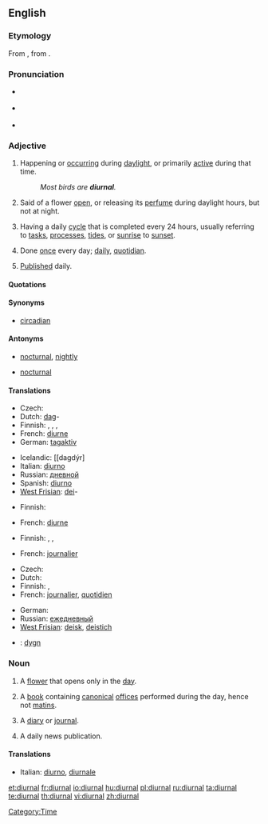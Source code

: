 ==English==

===Etymology===
From {{etyl|la|en}} {{term|diurnalis|diurnālis|lang=la}}, from {{term|dies|diēs|day|lang=la}}.

===Pronunciation===
* {{a|UK}} {{IPA|/daɪˈɜː.nəl/}}
* {{a|US}} {{IPA|/daɪˈɝ.nəl/}}
* {{audio|en-us-diurnal.ogg|Audio (US)}}
*: {{rhymes|ɜː(r)nəl}}

===Adjective===
{{en-adj|-}}

# Happening or [[occur]]ring during [[daylight]], or primarily [[active]] during that time.
#: ''Most birds are '''diurnal'''.''
# {{botany}} Said of a flower [[open]], or releasing its [[perfume]] during daylight hours, but not at night.
# Having a daily [[cycle]] that is completed every 24 hours, usually referring to [[tasks]], [[processes]], [[tides]], or [[sunrise]] to [[sunset]].
# {{uncommon}} Done [[once]] every day; [[daily]], [[quotidian]].
# {{archaic}} [[publish|Published]] daily.

====Quotations====
{{seeCites}}

====Synonyms====
* {{sense|having a daily cycle}} [[circadian]] {{qualifier|biology}}

====Antonyms====
* {{sense|happening or active during the day}} [[nocturnal]], [[nightly]]
* {{sense|active or open during the day}} [[nocturnal]]

====Translations====
{{trans-top|happening during daylight; primarily active during the day}}
* Czech: {{t-|cs|denní|c}}
* Dutch: [[dag]]-
* Finnish: {{t|fi|päivä|alt=päivä-}}, {{t|fi|päiväaikainen}}, {{t|fi|päiväaktiivinen}}, {{t|fi|diurnaalinen}}
* French: [[diurne]]
* German: [[tagaktiv]]
{{trans-mid}}
* Icelandic: [[dagdýr]
* Italian: [[diurno]]
* Russian: [[дневной]]
* Spanish: [[diurno]]
* [[West Frisian]]: [[dei]]-
{{trans-bottom}}

{{trans-top|botany; of flowers open or releasing perfume during the day}}
* Finnish: {{t|fi|päivä|alt=päiväksi}} {{t|fi|kukka|alt=kukkansa}} {{t|fi|avaava}}
{{trans-mid}}
* French: [[diurne]]
{{trans-bottom}}

{{trans-top|having a daily cycle}}
* Finnish: {{t|fi|päivittäinen}}, {{t|fi|vuorokautinen}}, {{t|fi|vuorokausi|alt=vuorokausi-}}
{{trans-mid}}
* French: [[journalier]]
{{trans-bottom}}

{{trans-top|done once every day}}
* Czech: {{t-|cs|denní|c}}
* Dutch: {{t|nl|dagelijks}}
* Finnish: {{t|fi|päivittäinen}}, {{t|fi|jokapäiväinen}}
* French: [[journalier]], [[quotidien]]
{{trans-mid}}
* German: {{t|de|täglich}}
* Russian: [[ежедневный]]
* [[West Frisian]]: [[deisk]], [[deistich]]
{{trans-bottom}}

{{checktrans-top}}
* {{ttbc|* Swedish}}: [[dygn]] <!-- This was under the botany sense. Seems wrong, because the basic meaning of the word is "day" (as 24-hr period, including nighttime) -->
{{trans-bottom}}

===Noun===
{{en-noun}}

# A [[flower]] that opens only in the [[day]].
# {{context|Catholicism}} A [[book]] containing [[canonical]] [[office]]s performed during the day, hence not [[matins]].
# {{archaic}} A [[diary]] or [[journal]].
# {{archaic}} A daily news publication.

====Translations====
{{trans-top|A flower that opens during the day}}
{{trans-mid}}
{{trans-bottom}}
{{trans-top|A book of canonical offices}}
* Italian: [[diurno]], [[diurnale]]
{{trans-mid}}
{{trans-bottom}}

[[Category:Time]]

[[et:diurnal]]
[[fr:diurnal]]
[[io:diurnal]]
[[hu:diurnal]]
[[pl:diurnal]]
[[ru:diurnal]]
[[ta:diurnal]]
[[te:diurnal]]
[[th:diurnal]]
[[vi:diurnal]]
[[zh:diurnal]]